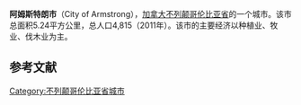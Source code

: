 {{Infobox settlement
<!-- Basic info  ---------------->
|name                   = 阿姆斯特朗
|official_name          = City of Armstrong
|other_name             =
|native_name            =
|nickname               =
|settlement_type        =城市
|motto                  = "Pride, Spirit, Vision"
<!-- images and maps  ----------->
|image_skyline          = WelcometoArmBC.jpg
|imagesize              =
|image_caption          = 欢迎标志
|map_caption1           =
|image_dot_map          = Census divisions BC.png
|dot_mapsize            = 220px
|dot_map_caption        = 所在位置
|dot_x = 162 |dot_y = 164
|pushpin_map            = <!-- the name of a location map as per http://en.wikipedia.org/wiki/Template:Location_map -->
|pushpin_label_position = <!-- the position of the pushpin label: left, right, top, bottom, none -->
|pushpin_map_caption    =
|pushpin_mapsize        =
<!-- Location ------------------>
|coordinates_display    = inline,title
|coordinates_region     = CA-BC
|subdivision_type       = 国家
|subdivision_name       =加拿大
|subdivision_type1      = 省
|subdivision_name1      = 不列颠哥伦比亚省
|established_title2     = 建置
|established_date2      = 1913
<!-- Area    --------------------->
|area_magnitude         =
|unit_pref                =
|area_footnotes           =
|area_total_km2           = 5.24
<!-- Population   ----------------------->
|population_as_of               = 2011
|population_footnotes           =
|population_note                =
|population_total               = 4815
|population_density_km2         = auto
|population_density_sq_mi       =
|population_metro               = 9870
|population_density_metro_km2   =
|population_density_metro_sq_mi =
|population_urban               = 4830<ref>[http://www12.statcan.gc.ca/census-recensement/2011/dp-pd/hlt-fst/pd-pl/Table-Tableau.cfm?LANG=Eng&T=802&SR=1&S=3&O=D&RPP=9999&CMA=0&PR=59 Population and dwelling counts, for Canada, provinces and territories, and population centres, 2011 and 2006 censuses: British Columbia]. [[Statistics_Canada|Statistics Canada]]. Retrieved 17 March 2013</ref>

<!-- General information  --------------->
|timezone               = [[Pacific_Standard_Time|PST]]
|utc_offset             = -8
|timezone_DST           =
|utc_offset_DST         =
|latd= 50|latm= 26|lats= 54|latNS=N
|longd= 119|longm= 11|longs= 46|longEW=W
|elevation_footnotes    = <!--for references: use <ref> </ref> tags-->
|elevation_m            = 360
|elevation_ft           =
<!-- Area/postal codes & others -------->
|postal_code_type       = 邮编
|postal_code            = V0E 1B0
|area_code              = 250
|website                = [http://www.cityofarmstrong.bc.ca City of Armstrong]
|footnotes              =
}} '''阿姆斯特朗市'''（City of Armstrong），[[加拿大|加拿大]][[不列颠哥伦比亚省|不列颠哥伦比亚省]]的一个城市。该市总面积5.24平方公里，总人口4,815（2011年）。该市的主要经济以种植业、牧业、伐木业为主。


==参考文献==
{{reflist}}
{{不列颠哥伦比亚省行政区划}}

[[Category:不列颠哥伦比亚省城市|Category:不列颠哥伦比亚省城市]]